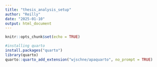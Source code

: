 ```yaml
---
title: "thesis_analysis_setup"
author: "Reilly"
date: "2025-01-10"
output: html_document
---
```


```r
knitr::opts_chunk$set(echo = TRUE)
```

```r
#installing quarto
install.packages("quarto")
library(quarto)
quarto::quarto_add_extension("wjschne/apaquarto", no_prompt = TRUE)
```

